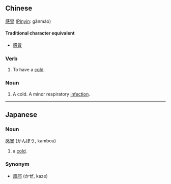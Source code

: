 ==Chinese==
[[感]][[冒]] ([[Pinyin]]: gǎnmào)

====Traditional character equivalent====
*[[感冐]]

===Verb===
# To have a [[cold]].

===Noun===
# A cold.  A minor respiratory [[infection]].

----
==Japanese==
===Noun===
[[感]][[冒]] (かんぼう, kambou)

# a [[cold]].

===Synonym===
*[[風邪]] (かぜ, kaze)